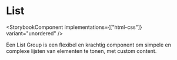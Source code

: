 
# List

<StorybookComponent implementations={["html-css"]} variant="unordered" />

Een List Group is een flexibel en krachtig component om simpele en complexe lijsten van elementen te tonen, met custom content.
